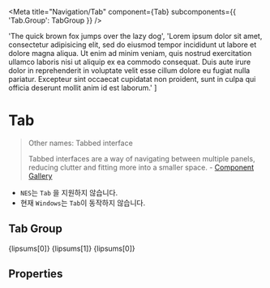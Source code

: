 

<Meta
  title="Navigation/Tab"
  component={Tab}
  subcomponents={{ 'Tab.Group': TabGroup }}
/>


  'The quick brown fox jumps over the lazy dog',
  'Lorem ipsum dolor sit amet, consectetur adipisicing elit, sed do eiusmod tempor incididunt ut labore et dolore magna aliqua. Ut enim ad minim veniam, quis nostrud exercitation ullamco laboris nisi ut aliquip ex ea commodo consequat. Duis aute irure dolor in reprehenderit in voluptate velit esse cillum dolore eu fugiat nulla pariatur. Excepteur sint occaecat cupidatat non proident, sunt in culpa qui officia deserunt mollit anim id est laborum.'
]

# Tab

> Other names: Tabbed interface
>
> Tabbed interfaces are a way of navigating between multiple panels, reducing clutter and fitting more into a smaller space. - [Component Gallery](https://component.gallery/components/tabs/)

- `NES`는 `Tab` 을 지원하지 않습니다.
- 현재 `Windows`는 `Tab`이 동작하지 않습니다.

## Tab Group

<Canvas>
  <Story name="Group">
    <Tab.Group active="todo">
      <Tab id="todo" title="TODO">{lipsums[0]}</Tab>
      <Tab id="doing" title="DOING">{lipsums[1]}</Tab>
      <Tab id="done" title="DONE">{lipsums[0]}</Tab>
    </Tab.Group>
  </Story>
</Canvas>

## Properties

<ArgsTable />